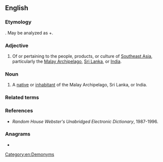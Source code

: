 {{also|East Indian Catholic}}
==English==

===Etymology===
{{suffix|en|East Indies|ian}}. May be analyzed as {{l|en|east}}+{{l|en|Indian}}.

===Adjective===
{{en-adj|head=[[east|East]] [[Indian]]}}

# Of or pertaining to the people, products, or culture of [[Southeast Asia]], particularly the [[Malay Archipelago]], [[Sri Lanka]], or [[India]].

===Noun===
{{en-noun|head=[[east|East]] [[Indian]]}}

# A [[native]] or [[inhabitant]] of the Malay Archipelago, Sri Lanka, or India.

===Related terms===
{{rel3|en|
|east
|East
|Indian
|West Indian
|East Indies
|East India
|Indies
|India
}}

===References===
* ''Random House Webster's Unabridged Electronic Dictionary'', 1987-1996.

===Anagrams===
* {{anagrams|en|a=aadeiinnst|insaniated}}

[[Category:en:Demonyms]]